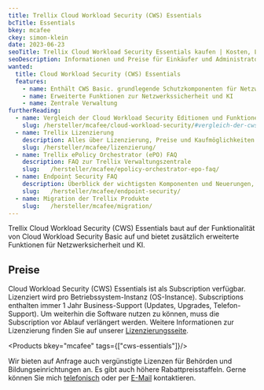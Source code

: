 ```yaml
---
title: Trellix Cloud Workload Security (CWS) Essentials
bcTitle: Essentials
bkey: mcafee
ckey: simon-klein
date: 2023-06-23
seoTitle: Trellix Cloud Workload Security Essentials kaufen | Kosten, Lizenzen, Subscriptions
seoDescription: Informationen und Preise für Einkäufer und Administratoren. Nur 3 Klicks zu Ihrem Angebot. Ratgeber für den Kauf von Cloud Workload Security Essentials (CWS) Lizenzen, Updates und Subscriptions.
wanted:
  title: Cloud Workload Security (CWS) Essentials
  features:
    - name: Enthält CWS Basic. grundlegende Schutzkomponenten für Netzwerke, Server, hybride IT-Strukturen
    - name: Erweiterte Funktionen zur Netzwerkssicherheit und KI
    - name: Zentrale Verwaltung
furtherReading:
  - name: Vergleich der Cloud Workload Security Editionen und Funktionen
    slug: /hersteller/mcafee/cloud-workload-security/#vergleich-der-cws-editionen
  - name: Trellix Lizenzierung
    description: Alles über Lizenzierung, Preise und Kaufmöglichkeiten. Mit vielen Tipps und Beispielen.
    slug: /hersteller/mcafee/lizenzierung/
  - name: Trellix ePolicy Orchestrator (ePO) FAQ
    description: FAQ zur Trellix Verwaltungszentrale
    slug:   /hersteller/mcafee/epolicy-orchestrator-epo-faq/
  - name: Endpoint Security FAQ
    description: Überblick der wichtigsten Komponenten und Neuerungen, wie beispielsweise den Virenscanner (Anti Malware, Antivirus, Anti-Spyware), Desktop Firewall und Web Control.
    slug:   /hersteller/mcafee/endpoint-security/
  - name: Migration der Trellix Produkte
    slug:   /hersteller/mcafee/migration/
---
```




<Intro>

Trellix Cloud Workload Security (CWS) Essentials baut auf der Funktionalität von Cloud Workload Security Basic auf und bietet zusätzlich erweiterte Funktionen für Netzwerksicherheit und KI.


</Intro>

<TOC />


## Preise

Cloud Workload Security (CWS) Essentials ist als Subscription verfügbar. Lizenziert wird pro Betriebssystem-Instanz (OS-Instance). Subscriptions enthalten immer 1 Jahr Business-Support (Updates, Upgrades, Telefon-Support). Um weiterhin die Software nutzen zu können, muss die Subscription vor Ablauf verlängert werden. Weitere Informationen zur Lizenzierung finden Sie auf unserer [Lizenzierungsseite](/hersteller/mcafee/lizenzierung/).


<Products bkey="mcafee" tags={["cws-essentials"]}/>

<Info>

Wir bieten auf Anfrage auch vergünstigte Lizenzen für Behörden und Bildungseinrichtungen an. Es gibt auch höhere Rabattpreisstaffeln. Gerne können Sie mich [telefonisch](tel:+493049987088110/) oder per [E-Mail](mailto:simon.klein@software-express.de/) kontaktieren.

</Info>
